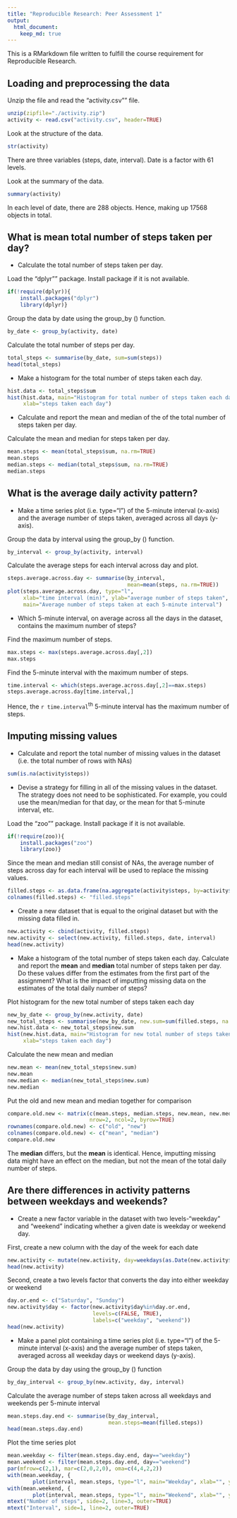 ```yaml
---
title: "Reproducible Research: Peer Assessment 1"
output: 
  html_document:
    keep_md: true
---
```


This is a RMarkdown file written to fulfill the course requirement for Reproducible Research.

## Loading and preprocessing the data

Unzip the file and read the "activity.csv"" file.
```r
unzip(zipfile="./activity.zip")
activity <- read.csv("activity.csv", header=TRUE)
```

Look at the structure of the data.
```r
str(activity)
```

There are three variables (steps, date, interval). Date is a factor with 61 levels.

Look at the summary of the data.
```r
summary(activity)
```

In each level of date, there are 288 objects. Hence, making up 17568 objects in total.

## What is mean total number of steps taken per day?

- Calculate the total number of steps taken per day.

Load the "dplyr"" package. Install package if it is not available.
```r
if(!require(dplyr)){
    install.packages("dplyr")
    library(dplyr)}
```

Group the data by date using the group_by () function.
```r
by_date <- group_by(activity, date)
```

Calculate the total number of steps per day.
```r
total_steps <- summarise(by_date, sum=sum(steps))
head(total_steps)
```

- Make a histogram for the total number of steps taken each day.
```r
hist.data <- total_steps$sum
hist(hist.data, main="Histogram for total number of steps taken each day",
     xlab="steps taken each day")
```

- Calculate and report the mean and median of the of the total number of steps taken per day.

Calculate the mean and median for steps taken per day.
```r
mean.steps <- mean(total_steps$sum, na.rm=TRUE)
mean.steps
median.steps <- median(total_steps$sum, na.rm=TRUE)
median.steps
```

## What is the average daily activity pattern?

- Make a time series plot (i.e. type="l") of the 5-minute interval (x-axis) and the average number of steps taken, averaged across all days (y-axis).

Group the data by interval using the group_by () function.
```r
by_interval <- group_by(activity, interval)
```

Calculate the average steps for each interval across day and plot.
```r
steps.average.across.day <- summarise(by_interval,
                                      mean=mean(steps, na.rm=TRUE))
plot(steps.average.across.day, type="l", 
     xlab="time interval (min)", ylab="average number of steps taken",
     main="Average number of steps taken at each 5-minute interval")
```

- Which 5-minute interval, on average across all the days in the dataset, contains the maximum number of steps?

Find the maximum number of steps.
```r
max.steps <- max(steps.average.across.day[,2])
max.steps
```
Find the 5-minute interval with the maximum number of steps.
```r
time.interval <- which(steps.average.across.day[,2]==max.steps)
steps.average.across.day[time.interval,]
```
Hence, the `r time.interval`<sup>th</sup> 5-minute interval has the maximum number of steps.

## Imputing missing values

- Calculate and report the total number of missing values in the dataset (i.e. the total number of rows with NAs)
```r
sum(is.na(activity$steps))
```

- Devise a strategy for filling in all of the missing values in the dataset. The strategy does not need to be sophisticated. For example, you could use the mean/median for that day, or the mean for that 5-minute interval, etc.

Load the "zoo"" package. Install package if it is not available.
```r
if(!require(zoo)){
    install.packages("zoo")
    library(zoo)}
```
Since the mean and median still consist of NAs, the average number of steps across day for each interval will be used to replace the missing values.
```r
filled.steps <- as.data.frame(na.aggregate(activity$steps, by=activity$interval))
colnames(filled.steps) <- "filled.steps"
```

- Create a new dataset that is equal to the original dataset but with the missing data filled in.
```r
new.activity <- cbind(activity, filled.steps)
new.activity <- select(new.activity, filled.steps, date, interval)
head(new.activity)
```

- Make a histogram of the total number of steps taken each day. Calculate and report the **mean** and **median** total number of steps taken per day. Do these values differ from the estimates from the first part of the assignment? What is the impact of imputting missing data on the estimates of the total daily number of steps?

Plot histogram for the new total number of steps taken each day
```r
new_by_date <- group_by(new.activity, date)
new_total_steps <- summarise(new_by_date, new.sum=sum(filled.steps, na.rm=TRUE))
new.hist.data <- new_total_steps$new.sum
hist(new.hist.data, main="Histogram for new total number of steps taken each day",
     xlab="steps taken each day")
```

Calculate the new mean and median
```r
new.mean <- mean(new_total_steps$new.sum)
new.mean
new.median <- median(new_total_steps$new.sum)
new.median
```

Put the old and new mean and median together for comparison
```r
compare.old.new <- matrix(c(mean.steps, median.steps, new.mean, new.median),
                          nrow=2, ncol=2, byrow=TRUE)
rownames(compare.old.new) <- c("old", "new")
colnames(compare.old.new) <- c("mean", "median")
compare.old.new
```

The **median** differs, but the **mean** is identical. Hence, imputting missing data might have an effect on the median, but not the mean of the total daily number of steps.


## Are there differences in activity patterns between weekdays and weekends?

- Create a new factor variable in the dataset with two levels-"weekday" and "weekend" indicating whether a given date is weekday or weekend day.

First, create a new column with the day of the week for each date
```r
new.activity <- mutate(new.activity, day=weekdays(as.Date(new.activity$date)))
head(new.activity)
```

Second, create a two levels factor that converts the day into either weekday or weekend
```r
day.or.end <- c("Saturday", "Sunday")
new.activity$day <- factor(new.activity$day%in%day.or.end,
                           levels=c(FALSE, TRUE),
                           labels=c("weekday", "weekend"))
head(new.activity)
```

- Make a panel plot containing a time series plot (i.e. type="l") of the 5-minute interval (x-axis) and the average number of steps taken, averaged across all weekday days or weekend days (y-axis).

Group the data by day using the group_by () function
```r
by_day_interval <- group_by(new.activity, day, interval)
```

Calculate the average number of steps taken across all weekdays and weekends per 5-minute interval
```r
mean.steps.day.end <- summarise(by_day_interval,
                                mean.steps=mean(filled.steps))
head(mean.steps.day.end)
```

Plot the time series plot
```r
mean.weekday <- filter(mean.steps.day.end, day=="weekday")
mean.weekend <- filter(mean.steps.day.end, day=="weekend")
par(mfrow=c(2,1), mar=c(2,0,2,0), oma=c(4,4,2,2))
with(mean.weekday, {
        plot(interval, mean.steps, type="l", main="Weekday", xlab="", ylab="")})
with(mean.weekend, {
        plot(interval, mean.steps, type="l", main="Weekend", xlab="", ylab="")})
mtext("Number of steps", side=2, line=3, outer=TRUE)
mtext("Interval", side=1, line=2, outer=TRUE)
```
